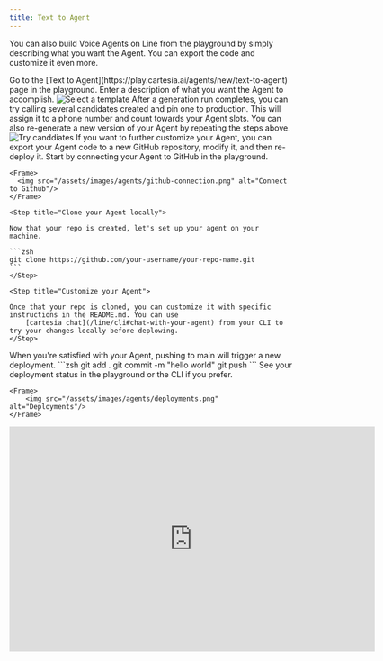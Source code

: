 ```yaml
---
title: Text to Agent
---
```


You can also build Voice Agents on Line from the playground by simply describing what you want the Agent. You can export the code and
customize it even more.

<Steps>
  <Step title="Sign into Cartesia Playground ">
    Go to the [Text to Agent](https://play.cartesia.ai/agents/new/text-to-agent) page in the playground.
  </Step>

<Step title="Describe your Agent">
  Enter a description of what you want the Agent to accomplish.
  <Frame>
    <img src="/assets/images/agents/t2a.png" alt="Select a template" />
  </Frame>
</Step>

<Step title="Try out candidates">
  After a generation run completes, you can try calling several candidates
  created and pin one to production. This will assign it to a phone number and
  count towards your Agent slots. You can also re-generate a new version of your
  Agent by repeating the steps above.
  <Frame>
    <img
      src="/assets/images/agents/promote-to-production.png"
      alt="Try canddiates"
    />
  </Frame>
</Step>

<Step title="Export code to GitHub">
If you want to further customize your Agent, you can export your Agent code to a new GitHub repository,
modify it, and then re-deploy it. Start by connecting your Agent to GitHub in the playground.

    <Frame>
      <img src="/assets/images/agents/github-connection.png" alt="Connect to Github"/>
    </Frame>

  </Step>

    <Step title="Clone your Agent locally">

    Now that your repo is created, let's set up your agent on your machine.

    ```zsh
    git clone https://github.com/your-username/your-repo-name.git
    ```
    </Step>

    <Step title="Customize your Agent">

    Once that your repo is cloned, you can customize it with specific instructions in the README.md. You can use
        [cartesia chat](/line/cli#chat-with-your-agent) from your CLI to try your changes locally before deplowing.
    </Step>

<Step title="Deploy your changes">
  When you're satisfied with your Agent, pushing to main will trigger a new
  deployment. ```zsh git add . git commit -m "hello world" git push ```
</Step>

  <Step title="Check deployment status">
    See your deployment status in the playground or the CLI if you prefer.

    <Frame>
        <img src="/assets/images/agents/deployments.png" alt="Deployments"/>
    </Frame>

  </Step>
</Steps>

<iframe
  width="650"
  height="400"
  src="https://www.youtube.com/embed/SE0O-p1NPeQ?si=Imh53WAQGOkPeCBX"
  title="YouTube video player"
  frameborder="0"
  allow="accelerometer; autoplay; clipboard-write; encrypted-media; gyroscope; picture-in-picture; web-share"
  referrerpolicy="strict-origin-when-cross-origin"
  allowfullscreen
></iframe>
